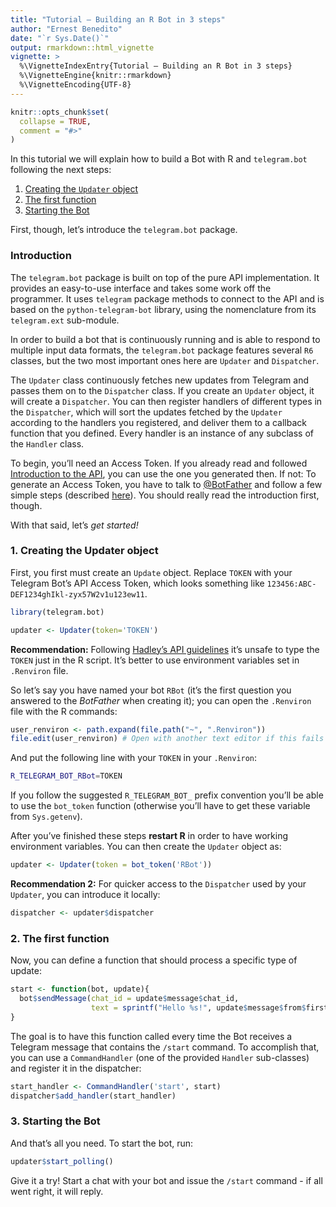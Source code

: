 ```yaml
---
title: "Tutorial – Building an R Bot in 3 steps"
author: "Ernest Benedito"
date: "`r Sys.Date()`"
output: rmarkdown::html_vignette
vignette: >
  %\VignetteIndexEntry{Tutorial – Building an R Bot in 3 steps}
  %\VignetteEngine{knitr::rmarkdown}
  %\VignetteEncoding{UTF-8}
---
```


```r
knitr::opts_chunk$set(
  collapse = TRUE,
  comment = "#>"
)
```

In this tutorial we will explain how to build a Bot with R and `telegram.bot` following the next steps:

1. [Creating the `Updater` object](#1-creating-the-updater-object)
2. [The first function](#2-the-first-function)
3. [Starting the Bot](#3-starting-the-bot)

First, though, let's introduce the `telegram.bot` package.

### Introduction

The `telegram.bot` package is built on top of the pure API implementation. It provides an easy-to-use interface and takes some work off the programmer. It uses `telegram` package methods to connect to the API and is based on the `python-telegram-bot` library, using the nomenclature from its `telegram.ext` sub-module. 

In order to build a bot that is continuously running and is able to respond to multiple input data formats, the `telegram.bot` package features several `R6` classes, but the two most important ones here are `Updater` and `Dispatcher`.

The `Updater` class continuously fetches new updates from Telegram and passes them on to the `Dispatcher` class.  If you create an `Updater` object, it will create a `Dispatcher`. You can then register handlers of different types in the `Dispatcher`, which will sort the updates fetched by the `Updater` according to the handlers you registered, and deliver them to a callback function that you defined. Every handler is an instance of any subclass of the `Handler` class.

To begin, you'll need an Access Token. If you already read and followed [Introduction to the API](https://github.com/ebeneditos/telegram.bot/wiki/Introduction-to-the-API), you can use the one you generated then. If not: To generate an Access Token, you have to talk to [@BotFather](https://telegram.me/botfather) and follow a few simple steps (described [here](https://core.telegram.org/bots#6-botfather)). You should really read the introduction first, though.

With that said, let's *get started!*

### 1. Creating the Updater object

First, you first must create an `Update` object. Replace `TOKEN` with your Telegram Bot's API Access Token, which looks something like `123456:ABC-DEF1234ghIkl-zyx57W2v1u123ew11`.

```r
library(telegram.bot)

updater <- Updater(token='TOKEN')
```

**Recommendation:** Following [Hadley's API
guidelines](http://github.com/hadley/httr/blob/master/vignettes/api-packages.Rmd#appendix-api-key-best-practices)
it's unsafe to type the `TOKEN` just in the R script. It's better to use
environment variables set in `.Renviron` file.

So let's say you have named your bot `RBot` (it's the first question
you answered to the *BotFather* when creating it); you can open the `.Renviron` file with the R commands:

```r
user_renviron <- path.expand(file.path("~", ".Renviron"))
file.edit(user_renviron) # Open with another text editor if this fails
```

And put the following line with
your `TOKEN` in your `.Renviron`:

```bash
R_TELEGRAM_BOT_RBot=TOKEN
```
If you follow the suggested `R_TELEGRAM_BOT_` prefix convention you'll be able
to use the `bot_token` function (otherwise you'll have to get
these variable from `Sys.getenv`).

After you've finished these steps **restart R** in order to have
working environment variables. You can then create the `Updater` object as:

```r
updater <- Updater(token = bot_token('RBot'))
```

**Recommendation 2:** For quicker access to the `Dispatcher` used by your `Updater`, you can introduce it locally:

```r
dispatcher <- updater$dispatcher
```

### 2. The first function

Now, you can define a function that should process a specific type of update:

```r
start <- function(bot, update){
  bot$sendMessage(chat_id = update$message$chat_id,
                  text = sprintf("Hello %s!", update$message$from$first_name))
}
```

The goal is to have this function called every time the Bot receives a Telegram message that contains the `/start` command.
To accomplish that, you can use a `CommandHandler` (one of the provided `Handler` sub-classes) and register it in the dispatcher:

```r
start_handler <- CommandHandler('start', start)
dispatcher$add_handler(start_handler)
```

### 3. Starting the Bot

And that's all you need. To start the bot, run:

```r
updater$start_polling()
```

Give it a try! Start a chat with your bot and issue the `/start` command - if all went right, it will reply.
